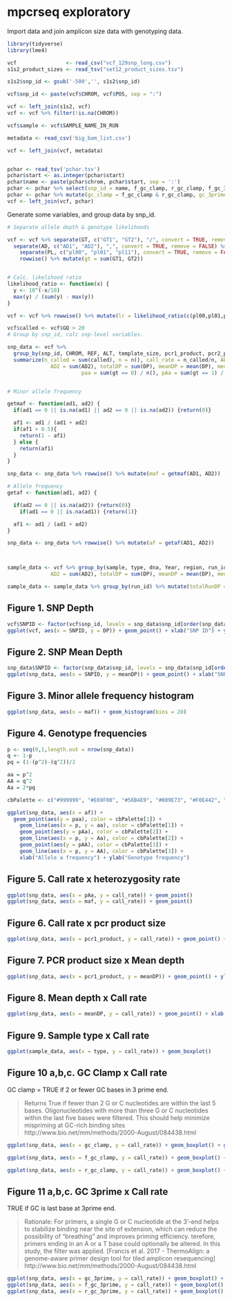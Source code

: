 # mpcrseq exploratory

Import data and join amplicon size data with genotyping data.

```r
library(tidyverse)
library(lme4)

vcf	               <- read_csv("vcf_129snp_long.csv")
s1s2_product_sizes <- read_tsv("set12_product_sizes.tsv")

s1s2$snp_id <- gsub('-500','', s1s2$snp_id)

vcf$snp_id <- paste(vcf$CHROM, vcf$POS, sep = ":")

vcf <- left_join(s1s2, vcf)
vcf <- vcf %>% filter(!is.na(CHROM))

vcf$sample <- vcf$SAMPLE_NAME_IN_RUN

metadata <- read_csv('big_bam_list.csv')

vcf <- left_join(vcf, metadata)


pchar <- read_tsv('pchar.tsv')
pchar$start <- as.integer(pchar$start)
pchar$name <- paste(pchar$chrom, pchar$start, sep = ':')
pchar <- pchar %>% select(snp_id = name, f_gc_clamp, r_gc_clamp, f_gc_3prime, r_gc_3prime, f_seq, r_seq) %>% distinct()
pchar <- pchar %>% mutate(gc_clamp = f_gc_clamp & r_gc_clamp, gc_3prime = f_gc_3prime, r_gc_3prime)
vcf <- left_join(vcf, pchar)

```


Generate some variables, and group data by snp_id.

```r
# Separate allele depth & genotype likelihoods

vcf <- vcf %>% separate(GT, c("GT1", "GT2"), "/", convert = TRUE, remove = FALSE) %>%
  separate(AD, c("AD1", "AD2"), ",", convert = TRUE, remove = FALSE) %>%
	separate(PL, c("pl00", "pl01", "pl11"), convert = TRUE, remove = FALSE) %>%
	rowwise() %>% mutate(gt = sum(GT1, GT2))


# Calc. likelihood ratio
likelihood_ratio <- function(x) {
  y <- 10^(-x/10)
  max(y) / (sum(y) - max(y))
}

vcf <- vcf %>% rowwise() %>% mutate(lr = likelihood_ratio(c(pl00,pl01,pl11)))

vcf$called <- vcf$GQ > 20
# Group by snp_id, calc snp-level variables.

snp_data <- vcf %>% 
  group_by(snp_id, CHROM, REF, ALT, template_size, pcr1_product, pcr2_product, gc_clamp, gc_3prime, f_gc_clamp, r_gc_clamp, f_gc_3prime, r_gc_3prime) %>% 
  summarize(n_called = sum(called), n = n(), call_rate = n_called/n, AD1 = sum(AD1),
	          AD2 = sum(AD2), totalDP = sum(DP), meanDP = mean(DP), medianDP = median(DP),
						paa = sum(gt == 0) / n(), pAa = sum(gt == 1) / n(), pAA = sum(gt == 2) / n())


# Minor allele frequency

getmaf <- function(ad1, ad2) {
  if(ad1 == 0 || is.na(ad1) || ad2 == 0 || is.na(ad2)) {return(0)}

  af1 <- ad1 / (ad1 + ad2)
  if(af1 > 0.5){
    return(1 - af1)
  } else {
    return(af1)
  }
}

snp_data <- snp_data %>% rowwise() %>% mutate(maf = getmaf(AD1, AD2))

# Allele frequency
getaf <- function(ad1, ad2) {

  if(ad2 == 0 || is.na(ad2)) {return(0)}
	if(ad1 == 0 || is.na(ad1)) {return(1)}

  af1 <- ad1 / (ad1 + ad2)
}

snp_data <- snp_data %>% rowwise() %>% mutate(af = getaf(AD1, AD2))



sample_data <- vcf %>% group_by(sample, type, dna, Year, region, run_id) %>% summarise(n_called = sum(called), n = n(), call_rate = n_called/n, AD1 = sum(AD1),
	          AD2 = sum(AD2), totalDP = sum(DP), meanDP = mean(DP), medianDP = median(DP))

sample_data <- sample_data %>% group_by(run_id) %>% mutate(totalRunDP = sum(totalDP)) %>% mutate(scaledDP = totalDP / totalRunDP)


```

## Figure 1. SNP Depth


```r
vcf$SNPID <- factor(vcf$snp_id, levels = snp_data$snp_id[order(snp_data$meanDP)])
ggplot(vcf, aes(x = SNPID, y = DP)) + geom_point() + xlab("SNP ID") + ylab("Depth") + theme(axis.text.x = element_text(angle = 90, hjust = 1))

```

## Figure 2. SNP Mean Depth

```r
snp_data$SNPID <- factor(snp_data$snp_id, levels = snp_data$snp_id[order(snp_data$meanDP)])
ggplot(snp_data, aes(x = SNPID, y = meanDP)) + geom_point() + xlab("SNP ID") + ylab("Mean Depth") + theme(axis.text.x = element_text(angle = 90, hjust = 1))


```

## Figure 3. Minor allele frequency histogram

```r
ggplot(snp_data, aes(x = maf)) + geom_histogram(bins = 20)

```

## Figure 4. Genotype frequencies

```r


p <- seq(0,1,length.out = nrow(snp_data))
q <- 1-p
pq = (1-(p^2)-(q^2))/2

aa = p^2
AA = q^2
Aa = 2*pq

cbPalette <- c("#999999", "#E69F00", "#56B4E9", "#009E73", "#F0E442", "#0072B2", "#D55E00", "#CC79A7")

ggplot(snp_data, aes(x = af)) + 
  geom_point(aes(y = paa), color = cbPalette[1]) + 
	geom_line(aes(x = p, y = aa), color = cbPalette[1]) +
	geom_point(aes(y = pAa), color = cbPalette[2]) + 
	geom_line(aes(x = p, y = Aa), color = cbPalette[2]) +
	geom_point(aes(y = pAA), color = cbPalette[3]) + 
	geom_line(aes(x = p, y = AA), color = cbPalette[3]) +
	xlab("Allele a frequency") + ylab("Genotype frequency")

```

## Figure 5. Call rate x heterozygosity rate

```r
ggplot(snp_data, aes(x = pAa, y = call_rate)) + geom_point()
ggplot(snp_data, aes(x = maf, y = call_rate)) + geom_point()

```

## Figure 6. Call rate x pcr product size

```r
ggplot(snp_data, aes(x = pcr1_product, y = call_rate)) + geom_point() + geom_smooth(method = "lm") + xlab("PCR 1 product size") + ylab("Call rate")

```


## Figure 7. PCR product size x Mean depth

```r
ggplot(snp_data, aes(x = pcr1_product, y = meanDP)) + geom_point() + ylab("Mean depth") + xlab("PCR 1 product size")

```


## Figure 8. Mean depth x Call rate

```r
ggplot(snp_data, aes(x = meanDP, y = call_rate)) + geom_point() + xlab("Mean depth") + ylab("Call rate")

```


## Figure 9. Sample type x Call rate

```r

ggplot(sample_data, aes(x = type, y = call_rate)) + geom_boxplot()

```


## Figure 10 a,b,c. GC Clamp x Call rate

GC clamp = TRUE if 2 or fewer GC bases in 3 prime end.


>    Returns True if fewer than 2 G or C nucleotides are within the last 5 bases.
>    Oligonucleotides with more than three G or C nucleotides within the last  five bases were  filtered.  This should help minimize mispriming at GC-rich binding sites
>    http://www.bio.net/mm/methods/2000-August/084438.html


```r
ggplot(snp_data, aes(x = gc_clamp, y = call_rate)) + geom_boxplot() + ggtitle("GC Clamp")

ggplot(snp_data, aes(x = f_gc_clamp, y = call_rate)) + geom_boxplot() + ggtitle("Forward GC Clamp")

ggplot(snp_data, aes(x = r_gc_clamp, y = call_rate)) + geom_boxplot() + ggtitle("Reverse GC Clamp")

```


## Figure 11 a,b,c. GC 3prime x Call rate

TRUE if GC is last base at 3prime end.

>    Rationale:
>    For primers, a single G or C nucleotide at the 3'-end helps to stabilize
>    binding near the site of extension, which can reduce the possibility of
>    "breathing" and improves priming efficiency.  terefore, primers ending
>    in an A or a T base could optionally be  altered. In this study, the 
>    filter was applied. [Francis et al. 2017 - ThermoAlign: a genome-aware
>    primer design tool for tiled amplicon resequencing]
>    http://www.bio.net/mm/methods/2000-August/084438.html


```r

ggplot(snp_data, aes(x = gc_3prime, y = call_rate)) + geom_boxplot() + ggtitle("GC 3prime")
ggplot(snp_data, aes(x = f_gc_3prime, y = call_rate)) + geom_boxplot() + ggtitle("Forward GC 3prime")
ggplot(snp_data, aes(x = r_gc_3prime, y = call_rate)) + geom_boxplot() + ggtitle("Reverse GC 3prime")


```



